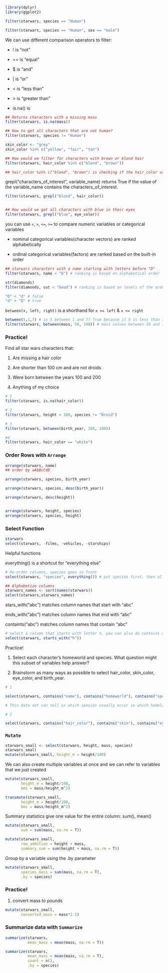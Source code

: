 \

```r
library(dplyr)
library(ggplot2)

filter(starwars, species == "Human")

filter(starwars, species == "Human", sex == "male")
```

We can use different comparison operators to filter:

-   ! is "not"

-   == is "equal"

-   \$ is "and"

-   \| is "or"

-   \< is "less than"

-   \> is "greater than"

-   is.na() is

```r
## Returns characters with a missing mass
filter(starwars, is.na(mass))
```

```r
## How to get all characters that are not human?
filter(starwars, species != "Human")
```

```r
skin_color <- "grey"
skin_color %in% c("yellow", "fair", "tan")

## How would we filter for characters with brown or blond hair
filter(starwars, hair_color %in% c("blond", "brown"))

## hair_color %in% c("blond", "brown") is checking if the hair_color value for each row in the starwars dataframe is either "blond" or "brown". So, the full expression filter(starwars, hair_color %in% c("blond", "brown")) will return a subset of the starwars dataframe where the hair_color is either "blond" or "brown". %in% Returns that are eiether blond or brown


```

grepl("characters_of_interest", variable_name) returns True if the value of the variable_name contains the characters_of_interest.

```r
filter(starwars, grepl("blond", hair_color))


## How would we get all characters with blue in their eyes
filter(starwars, grepl("blue", eye_color))
```

you can use `<`, `>`, `<=`, `>=` to compare numeric variables or categorical variables

-   nominal categorical variables(character vectors) are ranked alphabetically

-   ordinal categorical variables(factors) are ranked based on the built-in order

```r
## starwars characters with a name starting with letters before "D"
filter(starwars, name < "D") # ranking is based on alphabetical order

str(diamonds)
filter(diamonds, cut < "Good") # ranking is based on levels of the ordered factor cut

"D" < "d" # false
"d" > "D" # true 
```

`between(x, left, right)` is a shorthand for `x >= left` & `x <= right`

```r
between(5,1,7) # is 5 between 1 and 7? True because it 5 is less than 7 and greater than 1
filter(starwars, between(mass, 50, 100)) # mass values between 50 and 100
```

### Practice!

Find all star wars characters that:

1.  Are missing a hair color

2.  Are shorter than 100 cm and are not droids

3.  Were born between the years 100 and 200

4.  Anything of my choice

```r
# 1
filter(starwars, is.na(hair_color))
```

```r
# 2
filter(starwars, height < 100, species != "Droid")
```

```r
# 3
filter(starwars, between(birth_year, 100, 200))
```

```r
#4 
filter(starwars, hair_color == "white")
```

### Order Rows with `Arrange`

```r
arrange(starwars, name)
## order by aAbBcCdD

arrange(starwars, species, birth_year)

arrange(starwars, species, desc(birth_year))
```

```r
arrange(starwars, desc(height))


arrange(starwars, height, species)
arrange(starwars, species, height)
```

### Select Function

```r
starwars
select(starwars, -films, -vehicles, -starships)
```

Helpful functions

everything() is a shortcut for "everything else"

```r
# Re-order columns, species goes in front
select(starwars, "species", everything()) # put species first, then all the other columns

## Alphabetize columns
starwars_names <- sort(names(starwars))
select(starwars,starwars_names)

```

stars_with("abc") matches column names that start with "abc"

ends_with("abc") matches column names that end with "abc"

containts("abc") matches column names that contain "abc"

```r
# select a column that starts with letter h, you can also do contains and ends with
select(starwars, starts_with("h"))
```

Practice!

1.  Select each character's homeworld and species. What question might this subset of variables help answer?

2.  Brainstorm as many ways as possible to select hair_color, skin_color, eye_color, and birth_year.

```r
# 1 

select(starwars, contains("name"), contains("homeworld"), contains("species"))

# This data set can tell us which species usually occur in which homeland more often, for example we can see that a lot of human species live on tatooine.
```

```r
# 2

select(starwars, contains("hair_color"), contains("skin"), contains("eye"), contains("birth"))
```

### `Mutate`

```r
starwars_small <- select(starwars, height, mass, species)
starwars_small
mutate(starwars_small, height_m = height/100)
```

We can also create multiple variables at once and we can refer to variables that we just created

```r
mutate(starwars_small,
       height_m = height/100,
       bmi = mass/height_m^2)

transmute(starwars_small,
       height_m = height/100,
       bmi = mass/height_m^2)
```

Summary statistics give one value for the entire column: sum(), mean()

```r
mutate(starwars_small,
       sum = sum(mass, na.rm = T))

mutate(starwars_small,
       row_addition = height + mass,
       summary_sum = sum(height + mass, na.rm = T))
```

Group by a variable using the .by parameter

```r
mutate(starwars_small,
       species_mass = sum(mass, na.rm = T),
       .by = species)
```

### 

### Practice!

1.  convert mass to pounds

```r
mutate(starwars_small, 
       converted_mass = mass*2.2)
```

### Summarize data with `Summarize`

```r
summarize(starwars,
          mean_mass = mean(mass, na.rm = T))

summarize(starwars,
          mean_mass = mean(mass, na.rm = T),
          count = n(),
          .by = species)
```

